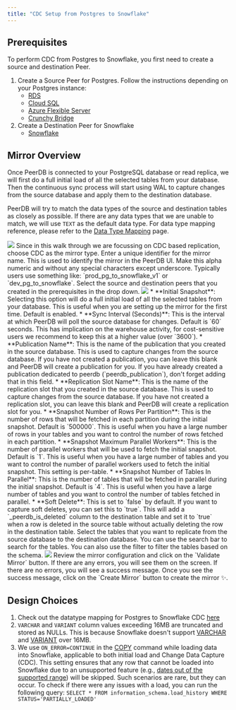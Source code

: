 ```yaml
---
title: "CDC Setup from Postgres to Snowflake"
---
```



## Prerequisites

To perform CDC from Postgres to Snowflake, you first need to create a source and destination Peer.

1. Create a Source Peer for Postgres. Follow the instructions depending on your Postgres instance:
    * [RDS](/connect/postgres/rds_postgres)
    * [Cloud SQL](/connect/postgres/cloudsql_postgres)
    * [Azure Flexible Server](/connect/postgres/azure_flexible_server_postgres)
    * [Crunchy Bridge](/connect/postgres/crunchy_bridge)
2. Create a Destination Peer for Snowflake
    * [Snowflake](/connect/snowflake)


## Mirror Overview

Once PeerDB is connected to your PostgreSQL database or read replica, we will first do a full initial load of all the selected tables from your database. Then the continuous sync process will start using WAL to capture changes from the source database and apply them to the destination database.

PeerDB will try to match the data types of the source and destination tables as closely as possible. If there are any data types that we are unable to match, we will use `TEXT` as the default data type. For data type mapping reference, please refer to the [Data Type Mapping](/datatypes/datatye-matrix) page.

<Steps>
    <Step title="Create Mirror Screen">
    <Frame caption="Click on Mirrors tab and then enter new Mirror screen">
        <img src="/images/cdc/new-mirror-1.jpeg" />
    </Frame>
    </Step>
    <Step title="Mirror Type">
    Since in this walk through we are focussing on CDC based replication, choose CDC as the mirror type.
    </Step>
    <Step title="Mirror Name">
    Enter a unique identifier for the mirror name. This is used to identify the mirror in the PeerDB UI. Make this alpha numeric and without any special characters except underscore. Typically users use something like: `prod_pg_to_snowflake_v1` or `dev_pg_to_snowflake`.
    </Step>
    <Step title="Select Source and Destination Peers">
    Select the source and destination peers that you created in the prerequisites in the drop down.
    <Frame caption="source and destination drop down">
        <img src="/images/cdc/new-mirror-pg-sf-2.jpeg" />
    </Frame>
    </Step>
    <Step title="Mirror Configuration">
    * **Initial Snapshot**: Selecting this option will do a full initial load of all the selected tables from your database. This is useful when you are setting up the mirror for the first time. Default is enabled.
    * **Sync Interval (Seconds)**: This is the interval at which PeerDB will poll the source database for changes. Default is `60` seconds. This has implication on the warehouse activity, for cost-sensitive users we recommend to keep this at a higher value (over `3600`).
    * **Publication Name**: This is the name of the publication that you created in the source database. This is used to capture changes from the source database. If you have not created a publication, you can leave this blank and PeerDB will create a publication for you. If you have already created a publication dedicated to peerdb (`peerdb_publication`), don't forget adding that in this field.
    * **Replication Slot Name**: This is the name of the replication slot that you created in the source database. This is used to capture changes from the source database. If you have not created a replication slot, you can leave this blank and PeerDB will create a replication slot for you.
    * **Snapshot Number of Rows Per Partition**: This is the number of rows that will be fetched in each partition during the initial snapshot. Default is `500000`. This is useful when you have a large number of rows in your tables and you want to control the number of rows fetched in each partition.
    * **Snapshot Maximum Parallel Workers**: This is the number of parallel workers that will be used to fetch the initial snapshot. Default is `1`. This is useful when you have a large number of tables and you want to control the number of parallel workers used to fetch the initial snapshot. This setting is per-table.
    * **Snapshot Number of Tables In Parallel**: This is the number of tables that will be fetched in parallel during the initial snapshot. Default is `4`. This is useful when you have a large number of tables and you want to control the number of tables fetched in parallel.
    * **Soft Delete**: This is set to `false` by default. If you want to capture soft deletes, you can set this to `true`. This will add a `_peerdb_is_deleted` column to the destination table and set it to `true` when a row is deleted in the source table without actually deleting the row in the destination table.
    </Step>
    <Step title="Table Selection">
    Select the tables that you want to replicate from the source database to the destination database. You can use the search bar to search for the tables. You can also use the filter to filter the tables based on the schema.
    <Frame caption="Table Selection">
        <img src="/images/cdc/mirror-drop-down.jpeg" />
    </Frame>
    </Step>
    <Step title="Review and Create">
    Review the mirror configuration and click on the `Validate Mirror` button. If there are any errors, you will see them on the screen. If there are no errors, you will see a success message. Once you see the success message, click on the `Create Mirror` button to create the mirror ✨.
    </Step>
</Steps>

## Design Choices

1. Check out the datatype mapping for Postgres to Snowflake CDC  [here](/datatypes/datatype-matrix)
2. `VARCHAR` and `VARIANT` column values exceeding 16MB are truncated and stored as NULLs. This is because Snowflake doesn't support [VARCHAR](https://docs.snowflake.com/en/sql-reference/data-types-text#varchar) and [VARIANT](https://docs.snowflake.com/en/user-guide/data-load-considerations-prepare#semi-structured-data-size-limitations) over 16MB.
3. We use `ON_ERROR=CONTINUE` in the [COPY](https://docs.snowflake.com/en/sql-reference/sql/copy-into-table) command while loading data into Snowflake, applicable to both initial load and Change Data Capture (CDC). This setting ensures that any row that cannot be loaded into Snowflake due to an unsupported feature (e.g., [dates out of the supported range](https://docs.snowflake.com/en/sql-reference/data-types-datetime#date)) will be skipped. Such scenarios are rare, but they can occur. To check if there were any issues with a load, you can run the following query:
`SELECT * FROM information_schema.load_history WHERE STATUS='PARTIALLY_LOADED'`